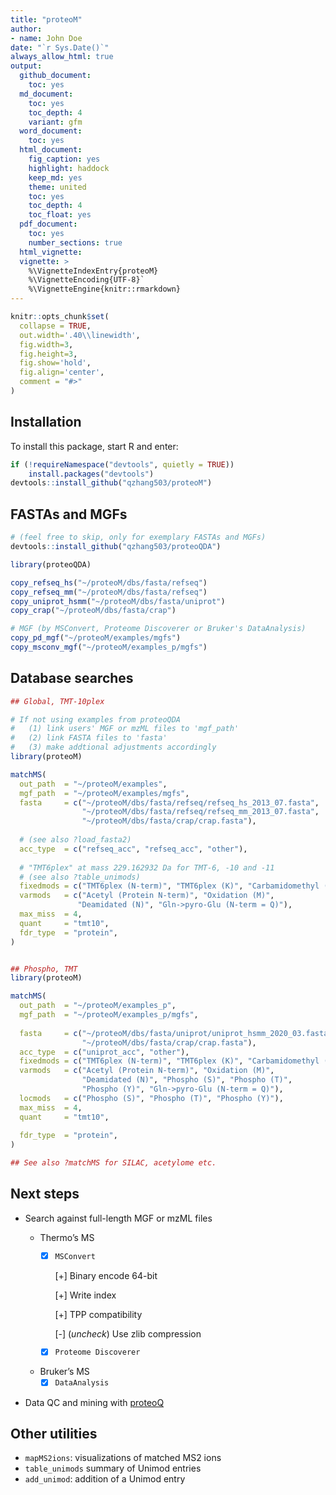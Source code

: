 ```yaml
---
title: "proteoM"
author:
- name: John Doe
date: "`r Sys.Date()`"
always_allow_html: true
output:
  github_document:
    toc: yes
  md_document:
    toc: yes
    toc_depth: 4
    variant: gfm
  word_document:
    toc: yes
  html_document:
    fig_caption: yes
    highlight: haddock
    keep_md: yes
    theme: united
    toc: yes
    toc_depth: 4
    toc_float: yes
  pdf_document:
    toc: yes
    number_sections: true
  html_vignette: 
  vignette: >
    %\VignetteIndexEntry{proteoM}
    %\VignetteEncoding{UTF-8}`
    %\VignetteEngine{knitr::rmarkdown}
---
```


```r
knitr::opts_chunk$set(
  collapse = TRUE,
  out.width='.40\\linewidth',
  fig.width=3,
  fig.height=3,
  fig.show='hold',
  fig.align='center',
  comment = "#>"
)
```

## Installation

To install this package, start R and enter:

```r
if (!requireNamespace("devtools", quietly = TRUE))
    install.packages("devtools")
devtools::install_github("qzhang503/proteoM")
```

## FASTAs and MGFs

``` r
# (feel free to skip, only for exemplary FASTAs and MGFs)
devtools::install_github("qzhang503/proteoQDA")

library(proteoQDA)

copy_refseq_hs("~/proteoM/dbs/fasta/refseq")
copy_refseq_mm("~/proteoM/dbs/fasta/refseq")
copy_uniprot_hsmm("~/proteoM/dbs/fasta/uniprot")
copy_crap("~/proteoM/dbs/fasta/crap")

# MGF (by MSConvert, Proteome Discoverer or Bruker's DataAnalysis)
copy_pd_mgf("~/proteoM/examples/mgfs")
copy_msconv_mgf("~/proteoM/examples_p/mgfs")
```

## Database searches

``` r
## Global, TMT-10plex

# If not using examples from proteoQDA
#   (1) link users' MGF or mzML files to 'mgf_path'
#   (2) link FASTA files to 'fasta'
#   (3) make addtional adjustments accordingly
library(proteoM)

matchMS(
  out_path  = "~/proteoM/examples", 
  mgf_path  = "~/proteoM/examples/mgfs",
  fasta     = c("~/proteoM/dbs/fasta/refseq/refseq_hs_2013_07.fasta", 
                "~/proteoM/dbs/fasta/refseq/refseq_mm_2013_07.fasta", 
                "~/proteoM/dbs/fasta/crap/crap.fasta"), 
  
  # (see also ?load_fasta2)
  acc_type  = c("refseq_acc", "refseq_acc", "other"), 
  
  # "TMT6plex" at mass 229.162932 Da for TMT-6, -10 and -11 
  # (see also ?table_unimods)
  fixedmods = c("TMT6plex (N-term)", "TMT6plex (K)", "Carbamidomethyl (C)"),
  varmods   = c("Acetyl (Protein N-term)", "Oxidation (M)",
               "Deamidated (N)", "Gln->pyro-Glu (N-term = Q)"),
  max_miss  = 4, 
  quant     = "tmt10", 
  fdr_type  = "protein", 
)


## Phospho, TMT
library(proteoM)

matchMS(
  out_path  = "~/proteoM/examples_p", 
  mgf_path  = "~/proteoM/examples_p/mgfs",
  
  fasta     = c("~/proteoM/dbs/fasta/uniprot/uniprot_hsmm_2020_03.fasta", 
                "~/proteoM/dbs/fasta/crap/crap.fasta"), 
  acc_type  = c("uniprot_acc", "other"), 
  fixedmods = c("TMT6plex (N-term)", "TMT6plex (K)", "Carbamidomethyl (C)"), 
  varmods   = c("Acetyl (Protein N-term)", "Oxidation (M)", 
                "Deamidated (N)", "Phospho (S)", "Phospho (T)", 
                "Phospho (Y)", "Gln->pyro-Glu (N-term = Q)"), 
  locmods   = c("Phospho (S)", "Phospho (T)", "Phospho (Y)"), 
  max_miss  = 4, 
  quant     = "tmt10", 
  
  fdr_type  = "protein",
)

## See also ?matchMS for SILAC, acetylome etc.
```

## Next steps

-   Search against full-length MGF or mzML files

    -   Thermo's MS
        -   [x] `MSConvert`

            [+] Binary encode 64-bit

            [+] Write index

            [+] TPP compatibility

            [-] (*uncheck*) Use zlib compression

        -   [x] `Proteome Discoverer`
    -   Bruker's MS
        -   [x] `DataAnalysis`

-   Data QC and mining with [proteoQ](https://github.com/qzhang503/proteoQ/)

## Other utilities

-   `mapMS2ions`: visualizations of matched MS2 ions
-   `table_unimods` summary of Unimod entries
-   `add_unimod`: addition of a Unimod entry

